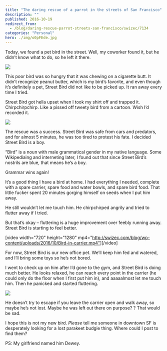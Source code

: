 ```yaml
---
title: "The daring rescue of a parrot in the streets of San Francisco"
description: ""
published: 2016-10-19
redirect_from:
  - /blog/daring-rescue-parrot-streets-san-francisco/swizec/7134
categories: "Personal"
hero: ./img/o0pFEde.jpg
---
```


Today, we found a pet bird in the street. Well, my coworker found it, but he didn’t know what to do, so he left it there.

![](./img/o0pFEde.jpg)

This poor bird was so hungry that it was chewing on a cigarette butt. It didn’t recognize peanut butter, which is my bird’s favorite, and even though it’s definitely a pet, Street Bird did not like to be picked up. It ran away every time I tried.

Street Bird got hella upset when I took my shirt off and trapped it. Chirpchirpchirp. Like a pissed off tweety bird from a cartoon. Wish I’d recorded it.

![](./img/HlR0HCS.jpg)

The rescue was a success. Street Bird was safe from cars and predators, and for almost 5 minutes, he was too tired to protest his fate. I decided Street Bird is a boy.

“Bird” is a noun with male grammatical gender in my native language. Some Wikipediaing and interneting later, I found out that since Street Bird’s nostrils are blue, that means he’s a boy.

Grammar wins again!

It’s a good thing I have a bird at home. I had everything I needed, complete with a spare carrier, spare food and water bowls, and spare bird food. That little fucker spent 20 minutes gorging himself on seeds when I put him away.

He still wouldn’t let me touch him. He chirpchirped angrily and tried to flutter away if I tried.

But that’s okay – fluttering is a huge improvement over feebly running away. Street Bird is starting to feel better.

\[video width="720" height="1280" mp4="<http://swizec.com/blog/wp-content/uploads/2016/10/Bird-in-carrier.mp4">]\[/video]

For now, Street Bird is our new office pet. We’ll keep him fed and watered, and I’ll bring some toys so he’s not bored.

I went to check up on him after I’d gone to the gym, and Street Bird is doing much better. He looks relaxed, he can reach every point in the carrier (he could only do the floor when I first put him in), and aaaaalmost let me touch him. Then he panicked and started fluttering.

![](./img/xfvXGWy.jpg)

He doesn’t try to escape if you leave the carrier open and walk away, so maybe he’s not lost. Maybe he was left out there on purpose? ? That would be sad.

I hope this is not my new bird. _Please_ tell me someone in downtown SF is desperately looking for a lost parakeet budgie thing. Where could I post to find them?

PS: My girlfriend named him Dewey.
